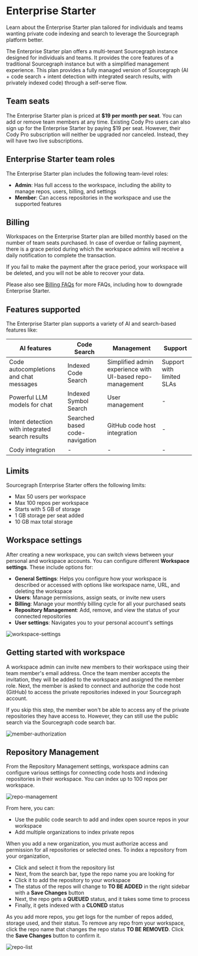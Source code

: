 # Enterprise Starter

<p className="subtitle">Learn about the Enterprise Starter plan tailored for individuals and teams wanting private code indexing and search to leverage the Sourcegraph platform better.</p>

The Enterprise Starter plan offers a multi-tenant Sourcegraph instance designed for individuals and teams. It provides the core features of a traditional Sourcegraph instance but with a simplified management experience. This plan provides a fully managed version of Sourcegraph (AI + code search + intent detection with integrated search results, with privately indexed code) through a self-serve flow.

## Team seats

The Enterprise Starter plan is priced at **$19 per month per seat**. You can add or remove team members at any time. Existing Cody Pro users can also sign up for the Enterprise Starter by paying $19 per seat. However, their Cody Pro subscription will neither be upgraded nor canceled. Instead, they will have two live subscriptions.

## Enterprise Starter team roles

The Enterprise Starter plan includes the following team-level roles:

- **Admin**: Has full access to the workspace, including the ability to manage repos, users, billing, and settings
- **Member**: Can access repositories in the workspace and use the supported features

## Billing

Workspaces on the Enterprise Starter plan are billed monthly based on the number of team seats purchased. In case of overdue or failing payment, there is a grace period during which the workspace admins will receive a daily notification to complete the transaction.

If you fail to make the payment after the grace period, your workspace will be deleted, and you will not be able to recover your data.

Please also see [Billing FAQs](billing-faqs.mdx) for more FAQs, including how to downgrade Enterprise Starter.

## Features supported

The Enterprise Starter plan supports a variety of AI and search-based features like:

|            **AI features**                       |        **Code Search**         |                      **Management**                       |        **Support**        |
| ------------------------------------------------ | ------------------------------ | --------------------------------------------------------- | ------------------------- |
| Code autocompletions and chat messages           | Indexed Code Search            | Simplified admin experience with UI-based repo-management | Support with limited SLAs |
| Powerful LLM models for chat                     | Indexed Symbol Search          | User management                                           | -                         |
| Intent detection with integrated search results  | Searched based code-navigation | GitHub code host integration                              | -                         |
| Cody integration                                 | -                              | -                                                         | -                         |

## Limits

Sourcegraph Enterprise Starter offers the following limits:

- Max 50 users per workspace
- Max 100 repos per workspace
- Starts with 5 GB of storage
- 1 GB storage per seat added
- 10 GB max total storage

## Workspace settings

After creating a new workspace, you can switch views between your personal and workspace accounts. You can configure different **Workspace settings**. These include options for:

- **General Settings**: Helps you configure how your workspace is described or accessed with options like workspace name, URL, and deleting the workspace
- **Users**: Manage permissions, assign seats, or invite new users
- **Billing**: Manage your monthly billing cycle for all your purchased seats
- **Repository Management**: Add, remove, and view the status of your connected repositories
- **User settings**: Navigates you to your personal account's settings

![workspace-settings](https://storage.googleapis.com/sourcegraph-assets/Docs/workspace-settings-125.jpg)

## Getting started with workspace

A workspace admin can invite new members to their workspace using their team member's email address. Once the team member accepts the invitation, they will be added to the workspace and assigned the member role. Next, the member is asked to connect and authorize the code host (GitHub) to access the private repositories indexed in your Sourcegraph account.

If you skip this step, the member won't be able to access any of the private repositories they have access to. However, they can still use the public search via the Sourcegraph code search bar.

![member-authorization](https://storage.googleapis.com/sourcegraph-assets/Docs/member-authorization.jpg)

## Repository Management

From the Repository Management settings, workspace admins can configure various settings for connecting code hosts and indexing repositories in their workspace. You can index up to 100 repos per workspace.

![repo-management](https://storage.googleapis.com/sourcegraph-assets/Docs/repo-management.jpg)

From here, you can:

- Use the public code search to add and index open source repos in your workspace
- Add multiple organizations to index private repos

When you add a new organization, you must authorize access and permission for all repositories or selected ones. To index a repository from your organization,

- Click and select it from the repository list
- Next, from the search bar, type the repo name you are looking for
- Click it to add the repository to your workspace
- The status of the repos will change to **TO BE ADDED** in the right sidebar with a **Save Changes** button
- Next, the repo gets a **QUEUED** status, and it takes some time to process
- Finally, it gets indexed with a **CLONED** status

As you add more repos, you get logs for the number of repos added, storage used, and their status. To remove any repo from your workspace, click the repo name that changes the repo status **TO BE REMOVED**. Click the **Save Changes** button to confirm it.

![repo-list](https://storage.googleapis.com/sourcegraph-assets/Docs/repo-list.jpg)
